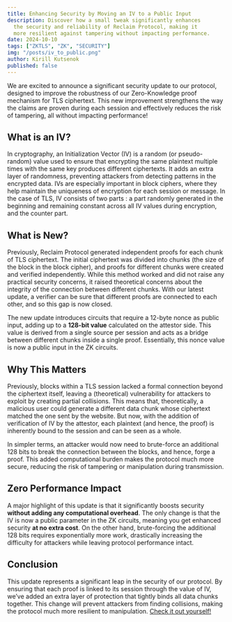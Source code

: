 ```yaml
---
title: Enhancing Security by Moving an IV to a Public Input
description: Discover how a small tweak significantly enhances 
  the security and reliability of Reclaim Protocol, making it 
  more resilient against tampering without impacting performance.
date: 2024-10-10
tags: ["ZKTLS", "ZK", "SECURITY"]
img: "/posts/iv_to_public.png"
author: Kirill Kutsenok
published: false
---
```


We are excited to announce a significant security update to our protocol, 
designed to improve the robustness of our Zero-Knowledge proof mechanism for TLS ciphertext. 
This new improvement strengthens the way the claims are proven during each session 
and effectively reduces the risk of tampering, all without impacting performance!

## What is an IV?

In cryptography, an Initialization Vector (IV) is a random (or pseudo-random) value 
used to ensure that encrypting the same plaintext multiple times with the same key 
produces different ciphertexts. It adds an extra layer of randomness, 
preventing attackers from detecting patterns in the encrypted data. 
IVs are especially important in block ciphers, where they help maintain 
the uniqueness of encryption for each session or message. In the case of TLS, 
IV consists of two parts : a part randomly generated in the beginning 
and remaining constant across all IV values during encryption, and the counter part.

## What is New?

Previously, Reclaim Protocol generated independent proofs for each chunk of TLS ciphertext. 
The initial ciphertext was divided into chunks (the size of the block in the block cipher), 
and proofs for different chunks were created and verified independently. 
While this method worked and did not raise any practical security concerns, it raised theoretical concerns 
about the integrity of the connection between different chunks. 
With our latest update, a verifier can be sure that different proofs are connected to each other, 
and so this gap is now closed.

The new update introduces circuits that require a 12-byte nonce as public input, 
adding up to a **128-bit value** calculated on the attestor side. 
This value is derived from a single source per session and acts as a bridge 
between different chunks inside a single proof. Essentially, this nonce value is now a public input in the ZK circuits.

## Why This Matters

Previously, blocks within a TLS session lacked a formal connection beyond the ciphertext itself, 
leaving a (theoretical) vulnerability for attackers to exploit by creating partial collisions. 
This means that, theoretically, a malicious user could generate a different data chunk 
whose ciphertext matched the one sent by the website. But now, with the addition 
of verification of IV by the attestor, each plaintext (and hence, the proof) is inherently bound 
to the session and can be seen as a whole.

In simpler terms, an attacker would now need to brute-force an additional 128 bits 
to break the connection between the blocks, and hence, forge a proof. 
This added computational burden makes the protocol much more secure, 
reducing the risk of tampering or manipulation during transmission.

## Zero Performance Impact

A major highlight of this update is that it significantly boosts security 
**without adding any computational overhead**. The only change is that 
the IV is now a public parameter in the ZK circuits, meaning you get enhanced security 
**at no extra cost**. On the other hand, brute-forcing the additional 128 bits 
requires exponentially more work, drastically increasing the difficulty for attackers 
while leaving protocol performance intact.

## Conclusion

This update represents a significant leap in the security of our protocol. 
By ensuring that each proof is linked to its session through the value of IV, 
we’ve added an extra layer of protection that tightly binds all data chunks together. 
This change will prevent attackers from finding collisions, 
making the protocol much more resilient to manipulation. 
[Check it out yourself!](https://github.com/reclaimprotocol)
